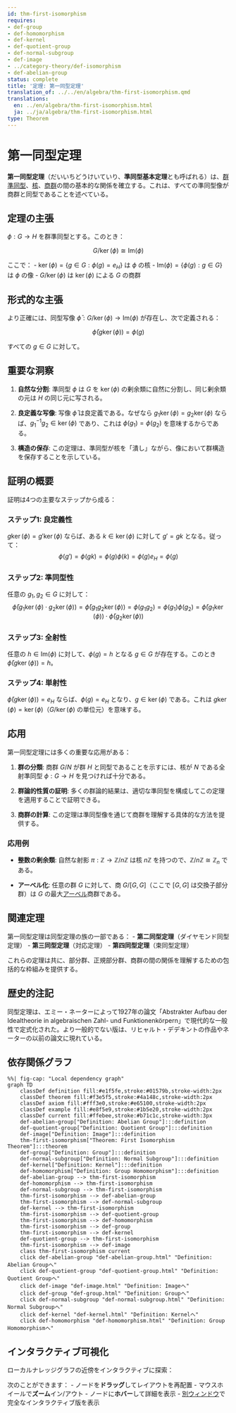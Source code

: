 ```yaml
---
id: thm-first-isomorphism
requires:
- def-group
- def-homomorphism
- def-kernel
- def-quotient-group
- def-normal-subgroup
- def-image
- ../category-theory/def-isomorphism
- def-abelian-group
status: complete
title: '定理: 第一同型定理'
translation_of: ../../en/algebra/thm-first-isomorphism.qmd
translations:
  en: ../en/algebra/thm-first-isomorphism.html
  ja: ../ja/algebra/thm-first-isomorphism.html
type: Theorem
---
```


# 第一同型定理 {#thm-first-isomorphism}

**第一同型定理**（だいいちどうけいていり、**準同型基本定理**とも呼ばれる）は、[群準同型](def-homomorphism.qmd)、[核](def-kernel.qmd)、[商群](def-quotient-group.qmd)の間の基本的な関係を確立する。これは、すべての準同型像が商群と同型であることを述べている。

## 定理の主張

$\phi: G \to H$ を群準同型とする。このとき：

$$G/\ker(\phi) \cong \text{Im}(\phi)$$

ここで：
- $\ker(\phi) = \{g \in G : \phi(g) = e_H\}$ は $\phi$ の核
- $\text{Im}(\phi) = \{\phi(g) : g \in G\}$ は $\phi$ の像
- $G/\ker(\phi)$ は $\ker(\phi)$ による $G$ の商群

## 形式的な主張

より正確には、同型写像 $\bar{\phi}: G/\ker(\phi) \to \text{Im}(\phi)$ が存在し、次で定義される：

$$\bar{\phi}(g\ker(\phi)) = \phi(g)$$

すべての $g \in G$ に対して。

## 重要な洞察

1. **自然な分割**: 準同型 $\phi$ は $G$ を $\ker(\phi)$ の剰余類に自然に分割し、同じ剰余類の元は $H$ の同じ元に写される。

2. **良定義な写像**: 写像 $\bar{\phi}$ は良定義である。なぜなら $g_1\ker(\phi) = g_2\ker(\phi)$ ならば、$g_1^{-1}g_2 \in \ker(\phi)$ であり、これは $\phi(g_1) = \phi(g_2)$ を意味するからである。

3. **構造の保存**: この定理は、準同型が核を「潰し」ながら、像において群構造を保存することを示している。

## 証明の概要

証明は4つの主要なステップから成る：

### ステップ1: 良定義性
$g\ker(\phi) = g'\ker(\phi)$ ならば、ある $k \in \ker(\phi)$ に対して $g' = gk$ となる。従って：
$$\phi(g') = \phi(gk) = \phi(g)\phi(k) = \phi(g)e_H = \phi(g)$$

### ステップ2: 準同型性
任意の $g_1, g_2 \in G$ に対して：
$$\bar{\phi}(g_1\ker(\phi) \cdot g_2\ker(\phi)) = \bar{\phi}(g_1g_2\ker(\phi)) = \phi(g_1g_2) = \phi(g_1)\phi(g_2) = \bar{\phi}(g_1\ker(\phi)) \cdot \bar{\phi}(g_2\ker(\phi))$$

### ステップ3: 全射性
任意の $h \in \text{Im}(\phi)$ に対して、$\phi(g) = h$ となる $g \in G$ が存在する。このとき $\bar{\phi}(g\ker(\phi)) = h$。

### ステップ4: 単射性
$\bar{\phi}(g\ker(\phi)) = e_H$ ならば、$\phi(g) = e_H$ となり、$g \in \ker(\phi)$ である。これは $g\ker(\phi) = \ker(\phi)$（$G/\ker(\phi)$ の単位元）を意味する。

## 応用

第一同型定理には多くの重要な応用がある：

1. **群の分類**: 商群 $G/N$ が群 $H$ と同型であることを示すには、核が $N$ である全射準同型 $\phi: G \to H$ を見つければ十分である。

2. **群論的性質の証明**: 多くの群論的結果は、適切な準同型を構成してこの定理を適用することで証明できる。

3. **商群の計算**: この定理は準同型像を通じて商群を理解する具体的な方法を提供する。

### 応用例

- **整数の剰余類**: 自然な射影 $\pi: \mathbb{Z} \to \mathbb{Z}/n\mathbb{Z}$ は核 $n\mathbb{Z}$ を持つので、$\mathbb{Z}/n\mathbb{Z} \cong \mathbb{Z}_n$ である。

- **アーベル化**: 任意の群 $G$ に対して、商 $G/[G,G]$（ここで $[G,G]$ は交換子部分群）は $G$ の最大[アーベル](def-abelian-group.qmd)商群である。

## 関連定理

第一同型定理は同型定理の族の一部である：
- **第二同型定理**（ダイヤモンド同型定理）
- **第三同型定理**（対応定理）
- **第四同型定理**（束同型定理）

これらの定理は共に、部分群、正規部分群、商群の間の関係を理解するための包括的な枠組みを提供する。

## 歴史的注記

同型定理は、エミー・ネーターによって1927年の論文「Abstrakter Aufbau der Idealtheorie in algebraischen Zahl- und Funktionenkörpern」で現代的な一般性で定式化された。より一般的でない版は、リヒャルト・デデキントの作品やネーターの以前の論文に現れている。

## 依存関係グラフ

```mermaid
%%| fig-cap: "Local dependency graph"
graph TD
    classDef definition fill:#e1f5fe,stroke:#01579b,stroke-width:2px
    classDef theorem fill:#f3e5f5,stroke:#4a148c,stroke-width:2px
    classDef axiom fill:#fff3e0,stroke:#e65100,stroke-width:2px
    classDef example fill:#e8f5e9,stroke:#1b5e20,stroke-width:2px
    classDef current fill:#ffebee,stroke:#b71c1c,stroke-width:3px
    def-abelian-group["Definition: Abelian Group"]:::definition
    def-quotient-group["Definition: Quotient Group"]:::definition
    def-image["Definition: Image"]:::definition
    thm-first-isomorphism["Theorem: First Isomorphism Theorem"]:::theorem
    def-group["Definition: Group"]:::definition
    def-normal-subgroup["Definition: Normal Subgroup"]:::definition
    def-kernel["Definition: Kernel"]:::definition
    def-homomorphism["Definition: Group Homomorphism"]:::definition
    def-abelian-group --> thm-first-isomorphism
    def-homomorphism --> thm-first-isomorphism
    def-normal-subgroup --> thm-first-isomorphism
    thm-first-isomorphism --> def-abelian-group
    thm-first-isomorphism --> def-normal-subgroup
    def-kernel --> thm-first-isomorphism
    thm-first-isomorphism --> def-quotient-group
    thm-first-isomorphism --> def-homomorphism
    thm-first-isomorphism --> def-group
    thm-first-isomorphism --> def-kernel
    def-quotient-group --> thm-first-isomorphism
    thm-first-isomorphism --> def-image
    class thm-first-isomorphism current
    click def-abelian-group "def-abelian-group.html" "Definition: Abelian Groupへ"
    click def-quotient-group "def-quotient-group.html" "Definition: Quotient Groupへ"
    click def-image "def-image.html" "Definition: Imageへ"
    click def-group "def-group.html" "Definition: Groupへ"
    click def-normal-subgroup "def-normal-subgroup.html" "Definition: Normal Subgroupへ"
    click def-kernel "def-kernel.html" "Definition: Kernelへ"
    click def-homomorphism "def-homomorphism.html" "Definition: Group Homomorphismへ"
```

## インタラクティブ可視化

ローカルナレッジグラフの近傍をインタラクティブに探索：

::: {.graph-viz data-id="thm-first-isomorphism" data-width="700" data-height="500"}
:::

次のことができます：
- ノードを**ドラッグ**してレイアウトを再配置
- マウスホイールで**ズーム**イン/アウト
- ノードに**ホバー**して詳細を表示
- [別ウィンドウ](../../output/interactive/thm-first-isomorphism.html){target="_blank"}で完全なインタラクティブ版を表示

